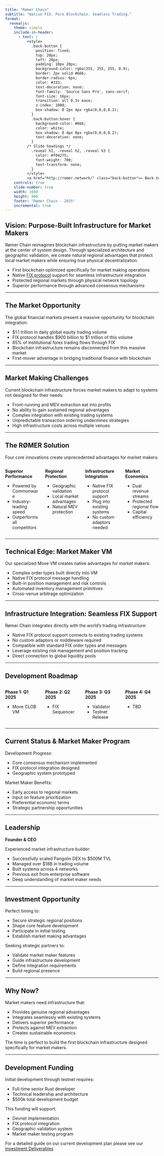 ```yaml
---
title: "Rømer Chain"
subtitle: "Native FIX. Pure Blockchain. Seamless Trading."
format:
  revealjs:
    theme: simple
    include-in-header:
      - text: |
          <style>
            .back-button {
              position: fixed;
              top: 20px;
              left: 20px;
              padding: 10px 20px;
              background-color: rgba(255, 255, 255, 0.9);
              border: 2px solid #666;
              border-radius: 6px;
              color: #333;
              text-decoration: none;
              font-family: 'Source Sans Pro', sans-serif;
              font-size: 16px;
              transition: all 0.3s ease;
              z-index: 1000;
              box-shadow: 0 2px 4px rgba(0,0,0,0.1);
            }
            .back-button:hover {
              background-color: #666;
              color: white;
              box-shadow: 0 4px 8px rgba(0,0,0,0.2);
              text-decoration: none;
            }
          /* Slide headings */
            .reveal h1, .reveal h2, .reveal h3 {
              color: #f04275;
              font-weight: 700;
              text-transform: none;
            }
          </style>
          <a href="http://romer.network/" class="back-button">← Back to Website</a>
    controls: true
    slide-number: true
    width: 1600
    height: 900
    footer: "Rømer Chain - 2025"
    incremental: true
---
```


## Vision: Purpose-Built Infrastructure for Market Makers

Rømer Chain reimagines blockchain infrastructure by putting market makers at the center of system design. Through specialized architecture and geographic validation, we create natural regional advantages that protect local market makers while ensuring true physical decentralization.

::: {.incremental}
- First blockchain optimized specifically for market making operations
- Native [FIX protocol](https://en.wikipedia.org/wiki/Financial_Information_eXchange) support for seamless infrastructure integration
- Protected regional markets through physical network topology
- Superior performance through advanced consensus mechanisms
:::

---

## The Market Opportunity

The global financial markets present a massive opportunity for blockchain integration:

::: {.incremental}
- $1.1 trillion in daily global equity trading volume
- FIX protocol handles $900 billion to $1 trillion of this volume
- 85% of institutional forex trading flows through FIX
- Blockchain infrastructure remains disconnected from this massive market
- First-mover advantage in bridging traditional finance with blockchain
:::

---

## Market Making Challenges

Current blockchain infrastructure forces market makers to adapt to systems not designed for their needs:

::: {.incremental}
- Front-running and MEV extraction eat into profits
- No ability to gain sustained regional advantages
- Complex integration with existing trading systems
- Unpredictable transaction ordering undermines strategies
- High infrastructure costs across multiple venues
:::

---

## The RØMER Solution

Four core innovations create unprecedented advantages for market makers:

:::: {.columns}

::: {.column width="25%"}
**Superior Performance**

- Powered by Commonware
- Industry-leading speed
- Outperforms all competitors
:::

::: {.column width="25%"}
**Regional Protection**

- Geographic validation
- Local market advantages
- Natural MEV protection
:::

::: {.column width="25%"}
**Infrastructure Integration**

- Native FIX protocol support
- Plug into existing systems
- No custom adaptors needed
:::

::: {.column width="25%"}
**Market Economics**

- Dual revenue streams
- Protected regional flow
- Capital efficiency
:::

::::

---

## Technical Edge: Market Maker VM

Our specialized Move VM creates native advantages for market makers:

::: {.incremental}
- Complex order types built directly into VM
- Native FIX protocol message handling
- Built-in position management and risk controls
- Automated inventory management primitives
- Cross-venue arbitrage optimization
:::

---

## Infrastructure Integration: Seamless FIX Support

Rømer Chain integrates directly with the world's trading infrastructure:

::: {.incremental}
- Native FIX protocol support connects to existing trading systems
- No custom adaptors or middleware required
- Compatible with standard FIX order types and messages
- Leverage existing risk management and position tracking
- Direct connection to global liquidity pools
:::

---

## Development Roadmap

:::: {.columns}

::: {.column width="25%"}
**Phase 1: Q1 2025**

- Move CLOB VM

:::

::: {.column width="25%"}
**Phase 2: Q2 2025**

- FIX Sequencer 

:::

::: {.column width="25%"}
**Phase 3: Q3 2025**

- Validator 
- Testnet Release

:::

::: {.column width="25%"}
**Phase 4: Q4 2025**

- TBD
:::

::::

---

## Current Status & Market Maker Program

Development Progress:

::: {.incremental}
- Core consensus mechanism implemented
- FIX protocol integration designed
- Geographic system prototyped
:::

Market Maker Benefits:

::: {.incremental}
- Early access to regional markets
- Input on feature prioritization
- Preferential economic terms
- Strategic partnership opportunities
:::

---

## Leadership

**Founder & CEO**

Experienced market infrastructure builder:

- Successfully scaled Pangolin DEX to $500M TVL
- Managed over $18B in trading volume
- Built systems across 4 networks
- Previous exit from enterprise software
- Deep understanding of market maker needs

---

## Investment Opportunity

Perfect timing to:

::: {.incremental}
- Secure strategic regional positions
- Shape core feature development
- Participate in initial testing
- Establish market making advantages
:::

Seeking strategic partners to:

::: {.incremental}
- Validate market maker features
- Guide infrastructure development
- Define integration requirements
- Build regional presence
:::

---

## Why Now?

Market makers need infrastructure that:

::: {.incremental}
- Provides genuine regional advantages
- Integrates seamlessly with existing systems
- Delivers superior performance
- Protects against MEV extraction
- Creates sustainable economics
:::

The time is perfect to build the first blockchain infrastructure designed specifically for market makers.

---

## Development Funding

Initial development through testnet requires:

::: {.incremental}
- Full-time senior Rust developer
- Technical leadership and architecture
- $500k total development budget
:::

This funding will support:

::: {.incremental}
- Devnet implementation
- FIX protocol integration
- Geographic validation system
- Market maker testing program
:::

For a detailed guide on our current development plan please see our [Investment Deliverables](../technical/investment-deliverables.qmd)
